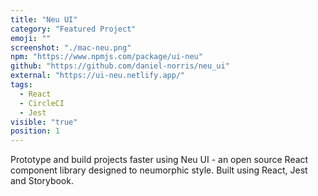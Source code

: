 ```yaml
---
title: "Neu UI"
category: "Featured Project"
emoji: ""
screenshot: "./mac-neu.png"
npm: "https://www.npmjs.com/package/ui-neu"
github: "https://github.com/daniel-norris/neu_ui"
external: "https://ui-neu.netlify.app/"
tags:
  - React
  - CircleCI
  - Jest
visible: "true"
position: 1
---
```


Prototype and build projects faster using Neu UI - an open source React component library designed to neumorphic style. Built using React, Jest and Storybook.